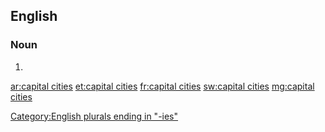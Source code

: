 ==English==

===Noun===
{{head|en}}

# {{plural of|capital city}}

[[Category:English plurals ending in "-ies"]]

[[ar:capital cities]]
[[et:capital cities]]
[[fr:capital cities]]
[[sw:capital cities]]
[[mg:capital cities]]